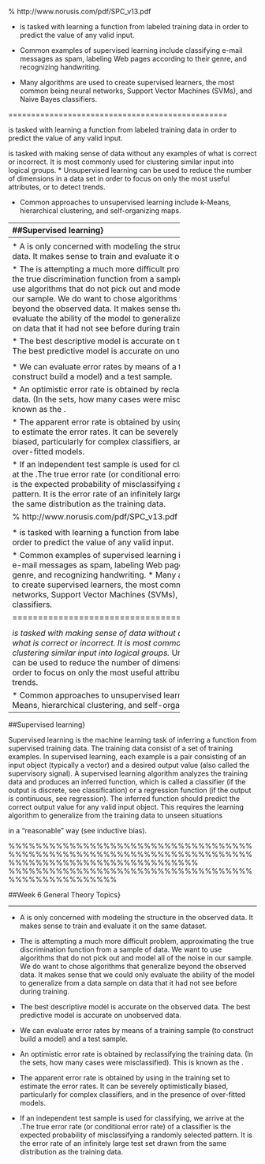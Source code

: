 
% http://www.norusis.com/pdf/SPC_v13.pdf

\subsection*{Supervised Learning}

*  \textbf{Supervised learning} is tasked with learning a function from labeled training data in order to predict the value of any valid input. 

*  Common examples of supervised learning include classifying e-mail messages as spam, labeling Web pages according to their genre, and recognizing handwriting. 
*  Many algorithms are used to create supervised learners, the most common being neural networks, Support Vector Machines (SVMs), and Naive Bayes classifiers.


================================================
\subsection*{Supervised and Unsupervised Learning}
\textbf{Supervised learning} is tasked with learning a function from labeled training data in order to predict the value of any valid input. 

\subsection*{Unsupervised Learning}

\textbf{Unsupervised learning} is tasked with making sense of data without any examples of what is correct or incorrect. It is most commonly used for clustering similar input into logical groups. 
*  Unsupervised learning  can be used to reduce the number of dimensions in a data set in order to focus on only the most useful attributes, or to detect trends. 

*  Common approaches to unsupervised learning include k-Means, hierarchical clustering, and self-organizing maps.

---------------------
##Supervised learning}


Supervised learning is the machine learning task of inferring a function from supervised training data. The training data consist of a set of training examples. In supervised learning, each example is a pair consisting of an input object (typically a vector) and a desired output value (also called the supervisory signal). A supervised learning algorithm analyzes the training data and produces an inferred function, which is called a classifier (if the output is discrete, see classification) or a regression function (if the output is continuous, see regression). The inferred function should predict the correct output value for any valid input object. This requires the learning algorithm to generalize from the training data to unseen situations 

in a "reasonable" way (see inductive bias). 


##Week 6 General Theory Topics}


\subsection{Steps in Building a Predictive Model}
\begin{enumerate}
*  Find the right data
*  Define your error rate
*  Split data into:

*  \textbf{Training Set}
*  \textbf{Testing Set}
*  \textbf{Validation Set} (optional)

*  On the training set select predictor variables (features)
*  On the training set generate your predictive model
*  On the training set cross-validate

%*  If no validation - apply 1x to test set
%*  If validation - apply to test set and refine
%*  If validation - apply 1x to validation
\end{enumerate}
-------------------------------------------------
\subsection{Descriptive vs Predictive Models}


*  A \textbf{descriptive model} is only concerned with modeling the structure in the observed data. It makes sense to train and evaluate it on the same dataset.

*  The \textbf{predictive model} is attempting a much more difficult problem, approximating the true discrimination function from a sample of data. We want to use algorithms that do not pick out and model all of the noise in our sample. We do want to chose algorithms that generalize beyond the observed data. It makes sense that we could only evaluate the ability of the model to generalize from a data sample on data that it had not see before during training.

*  \textbf{IMPORTANT} The best descriptive model is accurate on the observed data. The best predictive model is accurate on unobserved data.





\subsection{Error Rates}


*  We can evaluate error rates by means of a training sample (to construct build a model) and a test sample.


*  An optimistic error rate is obtained by reclassifying the training data. (In the \textbf{\textit{training data}} sets, how many cases were misclassified). This is known as the \textbf{apparent error rate}.


*  The apparent error rate is obtained by using in the training set to estimate
the error rates. It can be severely optimistically biased, particularly for complex classifiers, and in the presence of over-fitted models.


* If an independent test sample is used for classifying, we arrive at the  \textbf{true error rate}.The true error rate (or conditional error rate) of a classifier is the expected
probability of misclassifying a randomly selected pattern.
It is the error rate of an infinitely large test set drawn from the same distribution as the training data.





% http://www.norusis.com/pdf/SPC_v13.pdf

\subsection*{Supervised Learning}

*  \textbf{Supervised learning} is tasked with learning a function from labeled training data in order to predict the value of any valid input. 

*  Common examples of supervised learning include classifying e-mail messages as spam, labeling Web pages according to their genre, and recognizing handwriting. 
*  Many algorithms are used to create supervised learners, the most common being neural networks, Support Vector Machines (SVMs), and Naive Bayes classifiers.


================================================
\subsection*{Supervised and Unsupervised Learning}
\textbf{Supervised learning} is tasked with learning a function from labeled training data in order to predict the value of any valid input. 


\subsection*{Unsupervised Learning}

* 
\textbf{Unsupervised learning} is tasked with making sense of data without any examples of what is correct or incorrect. It is most commonly used for clustering similar input into logical groups. 
*  Unsupervised learning  can be used to reduce the number of dimensions in a data set in order to focus on only the most useful attributes, or to detect trends. 

*  Common approaches to unsupervised learning include k-Means, hierarchical clustering, and self-organizing maps.

---------------------
##Supervised learning}


Supervised learning is the machine learning task of inferring a function from supervised training data. The training data consist of a set of training examples. In supervised learning, each example is a pair consisting of an input object (typically a vector) and a desired output value (also called the supervisory signal). A supervised learning algorithm analyzes the training data and produces an inferred function, which is called a classifier (if the output is discrete, see classification) or a regression function (if the output is continuous, see regression). The inferred function should predict the correct output value for any valid input object. This requires the learning algorithm to generalize from the training data to unseen situations 

in a "reasonable" way (see inductive bias). 



%%%%%%%%%%%%%%%%%%%%%%%%%%%%%%%%%%%%%%%%%%%%%%%%%%%%%%%%%%%%%%%%%%%%%%%%%%%%%%%%%%%%%%%%%%%%%%%%%%%%
%%%%%%%%%%%%%%%%%%%%%%%%%%%%%%%%%%%%%%%%%%%%%%%%%%%%



##Week 6 General Theory Topics}


\subsection{Steps in Building a Predictive Model}
\begin{enumerate}
*  Find the right data
*  Define your error rate
*  Split data into:

*  \textbf{Training Set}
*  \textbf{Testing Set}
*  \textbf{Validation Set} (optional)

*  On the training set select predictor variables (features)
*  On the training set generate your predictive model
*  On the training set cross-validate

%*  If no validation - apply 1x to test set
%*  If validation - apply to test set and refine
%*  If validation - apply 1x to validation
\end{enumerate}
-------------------------------------------------
\subsection{Descriptive vs Predictive Models}


*  A \textbf{descriptive model} is only concerned with modeling the structure in the observed data. It makes sense to train and evaluate it on the same dataset.

*  The \textbf{predictive model} is attempting a much more difficult problem, approximating the true discrimination function from a sample of data. We want to use algorithms that do not pick out and model all of the noise in our sample. We do want to chose algorithms that generalize beyond the observed data. It makes sense that we could only evaluate the ability of the model to generalize from a data sample on data that it had not see before during training.

*  \textbf{IMPORTANT} The best descriptive model is accurate on the observed data. The best predictive model is accurate on unobserved data.





\subsection{Error Rates}


*  We can evaluate error rates by means of a training sample (to construct build a model) and a test sample.


*  An optimistic error rate is obtained by reclassifying the training data. (In the \textbf{\textit{training data}} sets, how many cases were misclassified). This is known as the \textbf{apparent error rate}.


*  The apparent error rate is obtained by using in the training set to estimate
the error rates. It can be severely optimistically biased, particularly for complex classifiers, and in the presence of over-fitted models.


* If an independent test sample is used for classifying, we arrive at the  \textbf{true error rate}.The true error rate (or conditional error rate) of a classifier is the expected
probability of misclassifying a randomly selected pattern.
It is the error rate of an infinitely large test set drawn from the same distribution as the training data.






